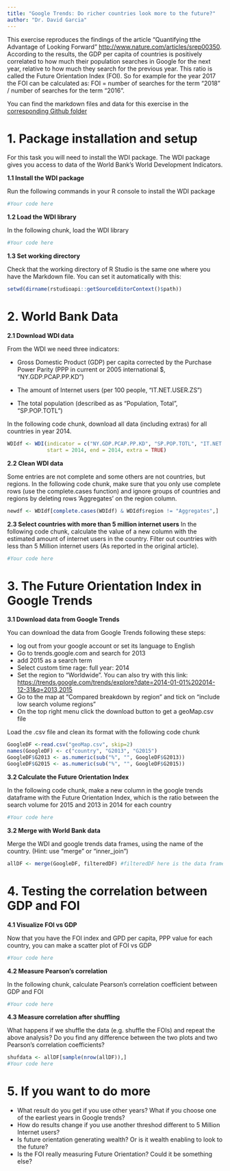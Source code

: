 ```yaml
---
title: "Google Trends: Do richer countries look more to the future?"
author: "Dr. David Garcia"
---
```


This exercise reproduces the findings of the article "Quantifying tthe Advantage of Looking Forward" <http://www.nature.com/articles/srep00350>. According to the results, the GDP per capita of countries is positively correlated to how much their population searches in Google for the next year, relative to how much they search for the previous year. This ratio is called the Future Orientation Index (FOI). So for example for the year 2017 the FOI can be calculated as: FOI = number of searches for the term "2018" / number of searches for the term "2016".

You can find the markdown files and data for this exercise in the [corresponding Github folder](https://github.com/dgarcia-eu/SocialDataScience/tree/master/1_Introduction/018_FOIExercise)

# 1. Package installation and setup

For this task you will need to install the WDI package. The WDI package gives you access to data of the World Bank's World Development Indicators.

**1.1 Install the WDI package**

Run the following commands in your R console to install the WDI package
```r
#Your code here
```

**1.2 Load the WDI library**

In the following chunk, load the WDI library
```r
#Your code here
```

**1.3 Set working directory**

Check that the working directory of R Studio is the same one where you have the Markdown file. You can set it automatically with this:
```r
setwd(dirname(rstudioapi::getSourceEditorContext()$path))
```

# 2. World Bank Data

**2.1 Download WDI data**


From the WDI we need three indicators:

- Gross Domestic Product (GDP) per capita corrected by the Purchase Power Parity (PPP in current or 2005 international $, "NY.GDP.PCAP.PP.KD")

- The amount of Internet users (per 100 people, "IT.NET.USER.ZS")

- The total population (described as as "Population, Total", "SP.POP.TOTL")

In the following code chunk, download all data (including extras) for all countries in year 2014.
```r
WDIdf <- WDI(indicator = c("NY.GDP.PCAP.PP.KD", "SP.POP.TOTL", "IT.NET.USER.ZS"),
             start = 2014, end = 2014, extra = TRUE)
```

**2.2 Clean WDI data**

Some entries are not complete and some others are not countries, but regions. In the following code chunk, make sure that you only use complete rows (use the complete.cases function) and ignore groups of countries and regions by deleting rows 'Aggregates' on the region column.

```r
newdf <- WDIdf[complete.cases(WDIdf) & WDIdf$region != "Aggregates",]
```


**2.3 Select countries with more than 5 million internet users**
In the following code chunk, calculate the value of a new column with the estimated amount of internet users in the country.
Filter out countries with less than 5 Million internet users (As reported in the original article).

```r
#Your code here
```

\newpage

# 3. The Future Orientation Index in Google Trends

**3.1 Download data from Google Trends**

You can download the data from Google Trends following these steps:

- log out from your google account or set its language to English
- Go to trends.google.com and search for 2013
- add 2015 as a search term
- Select custom time rage: full year: 2014
- Set the region to "Worldwide". You can also try with this link:
<https://trends.google.com/trends/explore?date=2014-01-01%202014-12-31&q=2013,2015>
- Go to the map at "Compared breakdown by region" and tick on "include low search volume regions"
- On the top right menu click the download button to get a geoMap.csv file

Load the .csv file and clean its format with the following code chunk

```r
GoogleDF <-read.csv("geoMap.csv", skip=2)
names(GoogleDF) <- c("country", "G2013", "G2015")
GoogleDF$G2013 <- as.numeric(sub("%", "", GoogleDF$G2013))
GoogleDF$G2015 <- as.numeric(sub("%", "", GoogleDF$G2015))
```

**3.2 Calculate the Future Orientation Index**

In the following code chunk, make a new column in the google trends dataframe with the Future Orientation Index, which is the ratio between the search volume for 2015 and 2013 in 2014 for each country

```r
#Your code here
```

**3.2 Merge with World Bank data**

Merge the WDI and google trends data frames, using the name of the country. (Hint: use 
"merge" or "inner_join")
```r
allDF <- merge(GoogleDF, filteredDF) #filteredDF here is the data frame you produced for task 2.3
```

# 4. Testing the correlation between GDP and FOI

**4.1 Visualize FOI vs GDP**

Now that you have the FOI index and GPD per capita, PPP value for each country, you can make a scatter plot of FOI vs GDP
```r
#Your code here
```

**4.2 Measure Pearson's correlation**

In the following chunk, calculate Pearson's correlation coefficient between GDP and FOI
```r
#Your code here
```

\newpage

**4.3 Measure correlation after shuffling**

What happens if we shuffle the data (e.g. shuffle the FOIs) and repeat the above analysis? Do you find any difference between the two plots and two Pearson's correlation coefficients?
```r
shufdata <- allDF[sample(nrow(allDF)),]
#Your code here
```


# 5. If you want to do more

- What result do you get if you use other years? What if you choose one of the earliest years in Google trends?
- How do results change if you use another threshod different to 5 Million Internet users?
- Is future orientation generating wealth? Or is it wealth enabling to look to the future?
- Is the FOI really measuring Future Orientation? Could it be something else?